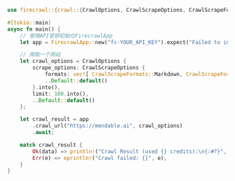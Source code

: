 ```rust Rust
use firecrawl::{crawl::{CrawlOptions, CrawlScrapeOptions, CrawlScrapeFormats}, FirecrawlApp};

#[tokio::main]
async fn main() {
    // 使用API密钥初始化FirecrawlApp
    let app = FirecrawlApp::new("fc-YOUR_API_KEY").expect("Failed to initialize FirecrawlApp");

    // 爬取一个网站
    let crawl_options = CrawlOptions {
        scrape_options: CrawlScrapeOptions {
            formats: vec![ CrawlScrapeFormats::Markdown, CrawlScrapeFormats::HTML ].into(),
            ..Default::default()
        }.into(),
        limit: 100.into(),
        ..Default::default()
    };

    let crawl_result = app
        .crawl_url("https://mendable.ai", crawl_options)
        .await;

    match crawl_result {
        Ok(data) => println!("Crawl Result (used {} credits):\n{:#?}", data.credits_used, data.data),
        Err(e) => eprintln!("Crawl failed: {}", e),
    }
}